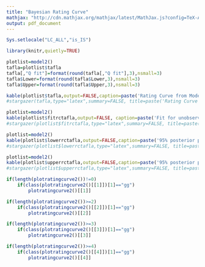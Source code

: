 ```yaml
---
title: "Bayesian Rating Curve"
mathjax: "http://cdn.mathjax.org/mathjax/latest/MathJax.js?config=TeX-AMS-MML_HTMLorMML"
output: pdf_document
---
```

```r
Sys.setlocale("LC_ALL","is_IS")
```

```r
library(knitr,quietly=TRUE)
```  

```r
plotlist=model2()
tafla=plotlist$tafla
tafla[,"Q fit"]=format(round(tafla[,"Q fit"],3),nsmall=3)
tafla$Lower=format(round(tafla$Lower,3),nsmall=3)
tafla$Upper=format(round(tafla$Upper,3),nsmall=3)

kable(plotlist$tafla,output=FALSE,caption=paste('Rating Curve from Model 2 for ',input$name))
#stargazer(tafla,type="latex",summary=FALSE, title=paste('Rating Curve from Model 2 for ',input$name),header=FALSE,digits=3,digits.extra=3)
```

```r
plotlist=model2()
kable(plotlist$fitrctafla,output=FALSE, caption=paste('Fit for unobserved stages in',input$name))
#stargazer(plotlist$fitrctafla,type="latex",summary=FALSE, title=paste('Fit for unobserved stages in',input$name),header=FALSE,rownames = FALSE)
```

```r
plotlist=model2()
kable(plotlist$lowerrctafla,output=FALSE,caption=paste('95% posterior predictive lower for unobserved stages in',input$name))
#stargazer(plotlist$lowerrctafla,type="latex",summary=FALSE, title=paste('95% posterior predictive lower for unobserved stages in',input$name),header=FALSE,rownames = FALSE)
```

```r
plotlist=model2()
kable(plotlist$upperrctafla,output=FALSE,caption=paste('95% posterior predictive upper for unobserved stages in',input$name),booktabs=FALSE)
#stargazer(plotlist$upperrctafla,type="latex",summary=FALSE, title=paste('95% posterior predictive upper for unobserved stages in',input$name),header=FALSE,rownames = FALSE)
```
```r
if(length(plotratingcurve2())!=0)
    if(class(plotratingcurve2()[[1]])[1]=="gg")
        plotratingcurve2()[[1]]
```
   
   
```r
if(length(plotratingcurve2())>=2)
    if(class(plotratingcurve2()[[2]])[1]=="gg")
        plotratingcurve2()[[2]]
```
   
   
```r
if(length(plotratingcurve2())>=3)
    if(class(plotratingcurve2()[[3]])[1]=="gg")
        plotratingcurve2()[[3]]
```
   
   
```r
if(length(plotratingcurve2())>=4)
    if(class(plotratingcurve2()[[4]])[1]=="gg")
        plotratingcurve2()[[4]]
```
